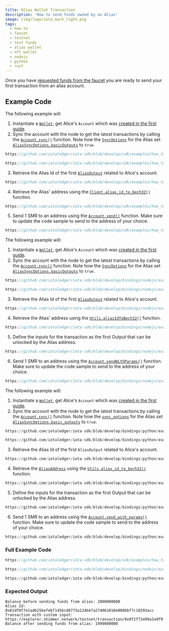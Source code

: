 ```yaml
---
title: Alias Wallet Transaction
description: 'How to send funds owned by an Alias'
image: /img/logo/iota_mark_light.png
tags:
  - how to
  - faucet
  - testnet
  - test funds
  - alias wallet
  - nft wallet
  - nodejs
  - python
  - rust
---
```



Once you have
[requested funds from the faucet](./request-funds.mdx) you are ready to send your first
transaction from an alias account.

<AliasNFT />
<TipFaucet />

## Example Code

<Tabs groupId="language" queryString>
<TabItem value="rust" label="Rust">

The following example will:

1. Instantiate a [`Wallet`](https://docs.rs/iota-sdk/latest/iota_sdk/wallet/core/struct.Wallet.html), get Alice's `Account` which was
   [created in the first guide](../accounts-and-addresses/create-account.mdx).
2. Sync the account with the node to get the latest transactions by calling the [`Account.sync()`](https://docs.rs/iota-sdk/latest/iota_sdk/wallet/account/struct.Account.html#method.sync)
   function. Note how the [`SyncOptions`](https://docs.rs/iota-sdk/latest/iota_sdk/wallet/account/struct.SyncOptions.html) for the Alias set [`AliasSyncOptions.basicOutputs`](../../references/nodejs/interfaces/AliasSyncOptions.md#basicoutputs)
   to `true`.

<div className={'hide-code-block-extras'}>

```rust reference
https://github.com/iotaledger/iota-sdk/blob/develop/sdk/examples/how_tos/alias_wallet/transaction.rs#L28-L34
```

</div>

<div className={'hide-code-block-extras'}>

```rust reference
https://github.com/iotaledger/iota-sdk/blob/develop/sdk/examples/how_tos/alias_wallet/transaction.rs#L47
```

</div>

3. Retrieve the Alias Id of the first [`AliasOutput`](https://docs.rs/iota-sdk/latest/iota_sdk/types/block/output/alias/struct.AliasOutput.html) related to Alice's
   account.

<div className={'hide-code-block-extras'}>

```rust reference
https://github.com/iotaledger/iota-sdk/blob/develop/sdk/examples/how_tos/alias_wallet/transaction.rs#L52
```

</div>

4. Retrieve the Alias' address using the [`Client.alias_id_to_bech32()`](https://docs.rs/iota-sdk/latest/iota_sdk/client/core/struct.ClientInner.html#method.alias_id_to_bech32)
   function.

<div className={'hide-code-block-extras'}>

```rust reference
https://github.com/iotaledger/iota-sdk/blob/develop/sdk/examples/how_tos/alias_wallet/transaction.rs#L56
```

</div>

5. Send 1 SMR to an address using the [`Account.send()`](https://docs.rs/iota-sdk/latest/iota_sdk/wallet/account/struct.Account.html#method.send) function.
   Make sure to update the code sample to send to the address of your choice.

<div className={'hide-code-block-extras'}>

```rust reference
https://github.com/iotaledger/iota-sdk/blob/develop/sdk/examples/how_tos/alias_wallet/transaction.rs#L67-L76
```

</div>

</TabItem>
<TabItem value="typescript-node" label="Typescript (Node.js)">

The following example will:

1. Instantiate a [`Wallet`](https://docs.rs/iota-sdk/latest/iota_sdk/wallet/core/struct.Wallet.html), get Alice's `Account` which was
   [created in the first guide](../accounts-and-addresses/create-account.mdx).
2. Sync the account with the node to get the latest transactions by calling the [`Account.sync()`](../../references/nodejs/classes/Account.md#sync)
   function. Note how the [`SyncOptions`](../../references/nodejs/interfaces/SyncOptions.md#alias) for the Alias set [`AliasSyncOptions.basicOutputs`](https://docs.rs/iota-sdk/latest/iota_sdk/wallet/account/struct.AliasSyncOptions.html)
   to `true`.

<div className={'hide-code-block-extras'}>

```typescript reference
https://github.com/iotaledger/iota-sdk/blob/develop/bindings/nodejs/examples/how_tos/alias_wallet/transaction.ts#L28-L32
```

</div>

<div className={'hide-code-block-extras'}>

```typescript reference
https://github.com/iotaledger/iota-sdk/blob/develop/bindings/nodejs/examples/how_tos/alias_wallet/transaction.ts#L44
```

</div>

3. Retrieve the Alias Id of the first [`AliasOutput`](../../references/nodejs/classes/AliasOutput.md) related to Alice's
   account.

<div className={'hide-code-block-extras'}>

```typescript reference
https://github.com/iotaledger/iota-sdk/blob/develop/bindings/nodejs/examples/how_tos/alias_wallet/transaction.ts#L51
```

</div>

4. Retrieve the Alias' address using the [`Utils.aliasIdToBech32()`](../../references/nodejs/classes/Utils.md#aliasidtobech32)
   function.

<div className={'hide-code-block-extras'}>

```typescript reference
https://github.com/iotaledger/iota-sdk/blob/develop/bindings/nodejs/examples/how_tos/alias_wallet/transaction.ts#L55-L58
```

</div>

5. Define the inputs for the transaction as the first Output that can be unlocked by the Alias address.

<div className={'hide-code-block-extras'}>

```typescript reference
https://github.com/iotaledger/iota-sdk/blob/develop/bindings/nodejs/examples/how_tos/alias_wallet/transaction.ts#L61-L68
```

</div>

6. Send 1 SMR to an address using the [`Account.sendWithParams()`](../../references/nodejs/classes/Account.md#sendwithparams) function.
   Make sure to update the code sample to send to the address of your choice.

<div className={'hide-code-block-extras'}>

```typescript reference
https://github.com/iotaledger/iota-sdk/blob/develop/bindings/nodejs/examples/how_tos/alias_wallet/transaction.ts#L70-L81
```

</div>

</TabItem>
<TabItem value="python" label="Python">

The following example will:

1. Instantiate a [`Wallet`](https://docs.rs/iota-sdk/latest/iota_sdk/wallet/core/struct.Wallet.html), get Alice's `Account` which was
   [created in the first guide](../accounts-and-addresses/create-account.mdx).
2. Sync the account with the node to get the latest transactions by calling the [`Account.sync()`](../../references/python/iota_sdk/wallet/account.md#sync)
   function. Note how the [`sync_options`](../../references/python/iota_sdk/wallet/sync_options.md) for the Alias set [`AliasSyncOptions.basic_outputs`](../../references/python/iota_sdk/wallet/sync_options.md#aliassyncoptions-objects)
   to `true`.

<div className={'hide-code-block-extras'}>

```python reference
https://github.com/iotaledger/iota-sdk/blob/develop/bindings/python/examples/how_tos/alias_wallet/transaction.py#L12
```

</div>

<div className={'hide-code-block-extras'}>

```python reference
https://github.com/iotaledger/iota-sdk/blob/develop/bindings/python/examples/how_tos/alias_wallet/transaction.py#L23
```

</div>

3. Retrieve the Alias Id of the first `AliasOutput` related to Alice's account.

<div className={'hide-code-block-extras'}>

```python reference
https://github.com/iotaledger/iota-sdk/blob/develop/bindings/python/examples/how_tos/alias_wallet/transaction.py#L28
```

</div>

4. Retrieve the [`AliasAddress`](../../references/python/iota_sdk/types/address.md#aliasaddress-objects) using the [`Utils.alias_id_to_bech32()`](../../references/python/iota_sdk/utils.md#alias_id_to_bech32)
   function.

<div className={'hide-code-block-extras'}>

```python reference
https://github.com/iotaledger/iota-sdk/blob/develop/bindings/python/examples/how_tos/alias_wallet/transaction.py#L32-L33
```

</div>

5. Define the inputs for the transaction as the first Output that can be unlocked by the Alias address.

<div className={'hide-code-block-extras'}>

```python reference
https://github.com/iotaledger/iota-sdk/blob/develop/bindings/python/examples/how_tos/alias_wallet/transaction.py#L36-L38
```

</div>

6. Send 1 SMR to an address using the [`Account.send_with_params()`](../../references/python/iota_sdk/wallet/account.md#send_with_params) function.
   Make sure to update the code sample to send to the address of your choice.

<div className={'hide-code-block-extras'}>

```python reference
https://github.com/iotaledger/iota-sdk/blob/develop/bindings/python/examples/how_tos/alias_wallet/transaction.py#L44-L47
```

</div>

</TabItem>
</Tabs>

### Full Example Code

<Tabs groupId="language" queryString>
<TabItem value="rust" label="Rust">

```rust reference
https://github.com/iotaledger/iota-sdk/blob/develop/sdk/examples/how_tos/alias_wallet/transaction.rs
```

</TabItem>
<TabItem value="typescript-node" label="Typescript (Node.js)">

```typescript reference
https://github.com/iotaledger/iota-sdk/blob/develop/bindings/nodejs/examples/how_tos/alias_wallet/transaction.ts
```

</TabItem>
<TabItem value="python" label="Python">

```python reference
https://github.com/iotaledger/iota-sdk/blob/develop/bindings/python/examples/how_tos/alias_wallet/transaction.py
```

</TabItem>
</Tabs>

### Expected Output

```plaintext
Balance before sending funds from alias: 2000000000
Alias Id: 0x81df8f7e1ad625befebf1456cd0775a124b47a274061010e080bbf7c18593acc
Transaction with custom input: https://explorer.shimmer.network/testnet/transaction/0x0f2f72e09a3a9f9fc8cd1fd4e196c2d198580ec9c873efcf5d6d99809bd9e8f7
Balance after sending funds from alias: 1999000000
```
